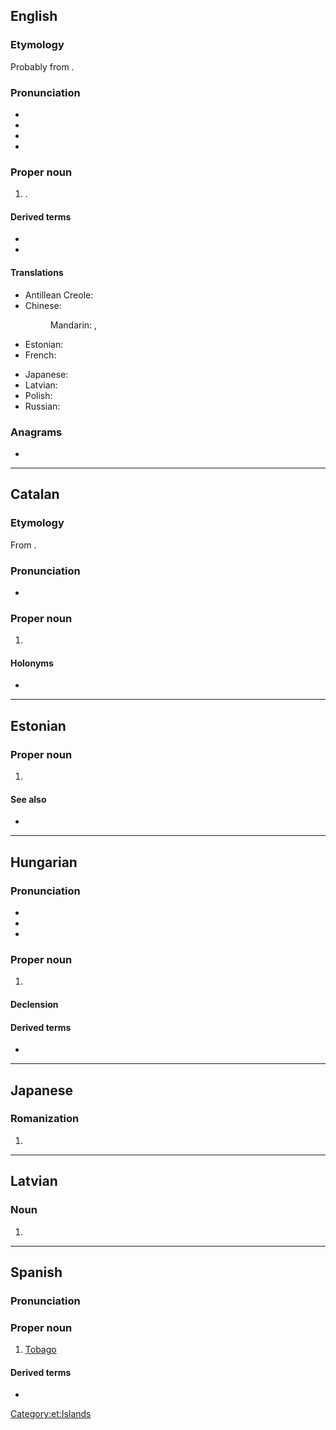 {{also|Tobāgo}}
==English==

===Etymology===
Probably from {{der|en|es|tabaco||tobacco}}.

===Pronunciation===
* {{IPA|en|/təˈbeɪ.ɡəʊ/}}
* {{audio|en|LL-Q1860 (eng)-Vealhurl-Tobago.wav|Audio (UK)}}
* {{hyphenation|en|To|ba|go}}
* {{rhymes|en|eɪɡəʊ|s=3}}

===Proper noun===
{{wikipedia}}
{{en-proper noun}}

# {{place|en|island|r/Caribbean|part of|c/Trinidad and Tobago}}.

====Derived terms====
* {{l|en|Tobagonian}}
* {{l|en|Little Tobago}}

====Translations====
{{trans-top|island of the Caribbean}}
* Antillean Creole: {{t|gcf|Tobago}}
* Chinese:
*: Mandarin: {{t|cmn|多巴哥島}}, {{t|cmn|多巴哥岛|tr=Duōbāgēdǎo}}
* Estonian: {{t|et|Tobago}}
* French: {{t+|fr|Tobago}}
{{trans-mid}}
* Japanese: {{t|ja|トバゴ島|tr=tobagotō}}
* Latvian: {{t|lv|Tobāgo|f}}
* Polish: {{t+|pl|Tobago|n}}
* Russian: {{t+|ru|Тоба́го|m}}
{{trans-bottom}}

===Anagrams===
* {{anagrams|en|a=abgoot|Bogota|Bogotá}}

----

==Catalan==

===Etymology===
From {{bor|ca|en|Tobago}}.

===Pronunciation===
* {{ca-IPA}}

===Proper noun===
{{ca-proper noun}}

# {{place|ca|island|reg/Caribbean|and part of the country of|c/Trinidad and Tobago|t=Tobago}}

====Holonyms====
* {{l|ca|Trinitat i Tobago}}

----

==Estonian==
{{wikipedia|lang=et}}

===Proper noun===
{{head|et|proper noun}}

# {{l|en|Tobago}}

====See also====
* {{l|et|Trinidad ja Tobago}}

[[Category:et:Islands]]

----

==Hungarian==
{{swp|lang=hu}}

===Pronunciation===
* {{hu-IPA|tobagó}}
* {{hyphenation|hu|To|ba|go}}
* {{rhymes|hu|ɡoː}}

===Proper noun===
{{head|hu|proper noun}}

# {{place|hu|island|r/Caribbean|part of the country [[Trinidad and Tobago]]|t1=Tobago|cat=Trinidad and Tobago}}

====Declension====
{{hu-infl-nom|Tobagó|o|n=sg}}{{hu-pos-tok|Tobagó|n=sg}}

====Derived terms====
* {{l|hu|Trinidad és Tobago}}

----

==Japanese==

===Romanization===
{{ja-romaji}}

# {{ja-romanization of|トバゴ}}

----

==Latvian==

===Noun===
{{head|lv|misspelling}}

# {{misspelling of|lv|Tobāgo}}

----

==Spanish==

===Pronunciation===
{{es-IPA}}

===Proper noun===
{{es-proper noun|m}}

# [[#English|Tobago]]

====Derived terms====
* {{l|es|Trinidad y Tobago}}